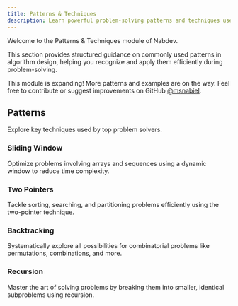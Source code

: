 ```yaml
---
title: Patterns & Techniques
description: Learn powerful problem-solving patterns and techniques used across a wide range of algorithmic challenges.
---
```


Welcome to the Patterns & Techniques module of Nabdev.

This section provides structured guidance on commonly used patterns in algorithm design, helping you recognize and apply them efficiently during problem-solving.

<Callout>

This module is expanding! More patterns and examples are on the way. Feel free to contribute or suggest improvements on GitHub [@msnabiel](https://github.com/msnabiel/nabdev).

</Callout>

## Patterns

Explore key techniques used by top problem solvers.

<div className="grid sm:grid-cols-2 gap-4 mt-6">

<Card href="/docs/patterns-techniques/sliding-window">

### Sliding Window

Optimize problems involving arrays and sequences using a dynamic window to reduce time complexity.

</Card>

<Card href="/docs/patterns-techniques/two-pointers">

### Two Pointers

Tackle sorting, searching, and partitioning problems efficiently using the two-pointer technique.

</Card>

<Card href="/docs/patterns-techniques/backtracking">

### Backtracking

Systematically explore all possibilities for combinatorial problems like permutations, combinations, and more.

</Card>

<Card href="/docs/patterns-techniques/recursion">

### Recursion

Master the art of solving problems by breaking them into smaller, identical subproblems using recursion.

</Card>

</div>
